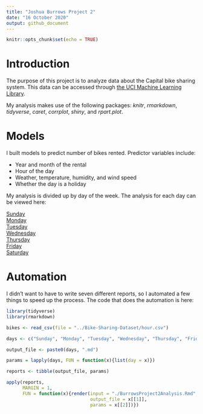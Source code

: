 ```yaml
---
title: "Joshua Burrows Project 2"
date: "16 October 2020" 
output: github_document
---
```


```r
knitr::opts_chunk$set(echo = TRUE)
```

# Introduction 

The purpose of this project is to analyze data about the Capital bike sharing system. This data can be accessed through [the UCI Machine Learning Library](https://archive.ics.uci.edu/ml/datasets/Bike+Sharing+Dataset). 

My analysis makes use of the following packages: *knitr*, *rmarkdown*, *tidyverse*, *caret*, *corrplot*, *shiny*, and *rpart.plot*. 

# Models 

I built models to predict number of bikes rented. Predictor variables include:  

- Year and month of the rental  
- Hour of the day  
- Weather, temperature, humidity, and wind speed  
- Whether the day is a holiday  

My analysis is divided up by day of the week. The analysis for each day can be viewed here: 

[Sunday](Sunday.md)  
[Monday](Monday.md)  
[Tuesday](Tuesday.md)  
[Wednesday](Wednesday.md)  
[Thursday](Thursday.md)  
[Friday](Friday.md)  
[Saturday](Saturday.md)  

# Automation 

I didn't want to have to write seven different reports, so I automated a few things to speed up the process. The code that does the automation is here: 

```r
library(tidyverse)
library(rmarkdown)

bikes <- read_csv(file = "../Bike-Sharing-Dataset/hour.csv")

days <- c("Sunday", "Monday", "Tuesday", "Wednesday", "Thursday", "Friday", "Saturday") 

output_file <- paste0(days, ".md") 

params = lapply(days, FUN = function(x){list(day = x)})

reports <- tibble(output_file, params)

apply(reports, 
      MARGIN = 1, 
      FUN = function(x){render(input = "./BurrowsProject2Analysis.Rmd", 
                               output_file = x[[1]], 
                               params = x[[2]])})
```


















